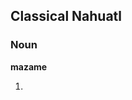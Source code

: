 ==Classical Nahuatl==
===Noun===
'''mazame'''

# {{alternative spelling of|lang=Classical Nahuatl|mazameh}}